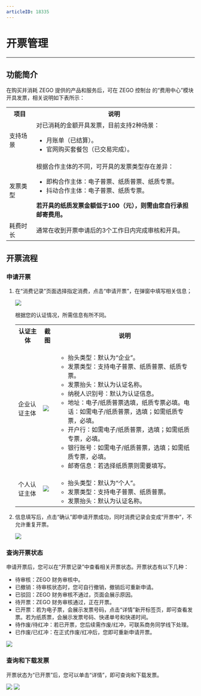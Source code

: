 ```yaml
---
articleID: 18335
---
```

# 开票管理

- - -

## 功能简介

在购买并消耗 ZEGO 提供的产品和服务后，可在 ZEGO 控制台 的“费用中心”模块开具发票，相关说明如下表所示：

<table>
  
<tbody><tr>
<th>项目</th>
<th>说明</th>
</tr>
<tr>
<td>
支持场景
</td>
<td>对已消耗的金额开具发票，目前支持2种场景：<ul><li>月账单（已结算）。</li><li>官网购买套餐包（已交易完成）。</li></ul></td>
</tr>
<tr>
<td>
发票类型
</td>
<td>根据合作主体的不同，可开具的发票类型存在差异：<ul><li>即构合作主体：电子普票、纸质普票、纸质专票。</li><li>抖动合作主体：电子普票、纸质专票。</li></ul>
<strong>若开具的纸质发票金额低于100（元），则需由您自行承担邮寄费用。</strong></td>
</tr>
<tr>
<td>耗费时长</td>
<td>通常在收到开票申请后的3个工作日内完成审核和开具。</td>
</tr>
</tbody></table>

## 开票流程

### 申请开票

1. 在“消费记录”页面选择指定消费，点击“申请开票”，在弹窗中填写相关信息；

    <Frame width="512" height="auto" caption=""><img src="https://storage.zego.im/sdk-doc/Pics/console/receipt_1.jpeg" /></Frame>  

    根据您的认证情况，所需信息有所不同。

    <table>
    
    <tbody><tr>
    <th>认证主体</th>
    <th>截图</th>
    <th>说明</th>
    </tr>
    <tr>
    <td>企业认证主体</td>
    <td><Frame width="512" height="auto" caption=""><img src="https://storage.zego.im/sdk-doc/Pics/console/receipt_2.jpeg" /></Frame></td>
    <td><ul><li>抬头类型：默认为“企业”。</li><li>发票类型：支持电子普票、纸质普票、纸质专票。</li><li>发票抬头：默认为认证名称。</li><li>纳税人识别号：默认为认证信息。</li><li>地址：电子/纸质普票选填，纸质专票必填。电话：如需电子/纸质普票，选填；如需纸质专票，必填。</li><li>开户行：如需电子/纸质普票，选填；如需纸质专票，必填。</li><li>银行账号：如需电子/纸质普票，选填；如需纸质专票，必填。</li><li>邮寄信息：若选择纸质票则需要填写。</li></ul></td>
    </tr>
    <tr>
    <td>个人认证主体</td>
    <td><Frame width="512" height="auto" caption=""><img src="https://storage.zego.im/sdk-doc/Pics/console/receipt_3.jpeg" /></Frame></td>
    <td><ul><li>抬头类型：默认为“个人”。</li><li>发票类型：支持电子普票、纸质普票。</li><li>发票抬头：默认为认证名称。</li></ul></td>
    </tr>
    </tbody></table>

2. 信息填写后，点击“确认”即申请开票成功，同时消费记录会变成“开票中”，不允许重复开票。

    <Frame width="512" height="auto" caption=""><img src="https://storage.zego.im/sdk-doc/Pics/console/receipt_4.jpeg" /></Frame>  

### 查询开票状态

申请开票后，您可以在“开票记录”中查看相关开票状态。开票状态有以下几种：
- 待审核：ZEGO 财务审核中。
- 已撤销：待审核状态时，您可自行撤销，撤销后可重新申请。
- 已驳回：ZEGO 财务审核不通过，页面会展示原因。
- 待开票：ZEGO 财务审核通过，正在开票。
- 已开票：若为电子票，会展示发票号码，点击“详情”新开标签页，即可查看发票。若为纸质票，会展示发票号码、快递单号和快递时间。
- 待作废/待红冲：若已开票，您后续需作废/红冲，可联系商务同学线下处理。
- 已作废/已红冲：在正式作废/红冲后，您即可重新申请开票。

<Frame width="512" height="auto" caption=""><img src="https://storage.zego.im/sdk-doc/Pics/console/receipt_5.jpeg" /></Frame>  

### 查询和下载发票

开票状态为“已开票”后，您可以单击“详情”，即可查询和下载发票。

<Frame width="512" height="auto" caption=""><img src="https://storage.zego.im/sdk-doc/Pics/console/receipt_6.jpeg" /></Frame>  

<Frame width="512" height="auto" caption=""><img src="https://storage.zego.im/sdk-doc/Pics/console/receipt_7.jpeg" /></Frame>
